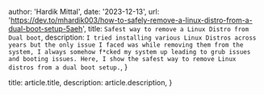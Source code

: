 
  author: 'Hardik Mittal',
  date: '2023-12-13',
  url: 'https://dev.to/mhardik003/how-to-safely-remove-a-linux-distro-from-a-dual-boot-setup-5aeh',
  title: `Safest way to remove a Linux Distro from Dual boot`,
  description: `I tried installing various Linux Distros across years but the only issue I faced was while removing them from the system, I always somehow f*cked my system up leading to grub issues and booting issues. Here, I show the safest way to remove Linux distros from a dual boot setup.`,
}

  title: article.title,
  description: article.description,
}
